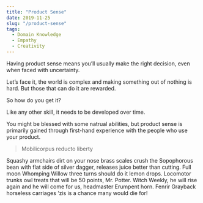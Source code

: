 ```yaml
---
title: "Product Sense"
date: 2019-11-25
slug: "/product-sense"
tags:
  - Domain Knowledge
  - Empathy
  - Creativity
---
```


Having product sense means you’ll usually make the right decision, even when faced with uncertainty.


<Tweet
  tweetText="Deciding to invest in your Product sense is among the highest ROI decisions you’ll make in your career"
  tweeter="@sheryas"
  tweetLink="https://twitter.com/shreyas/status/1055728252419887104"
/>

Let’s face it, the world is complex and making something out of nothing is hard. But those that can do it are rewarded.

So how do you get it?

<Article
  articleTitle="Training your product intuition"
  articleAbove="I rarely hear from PMs or founders about the steps they’re taking to build their product intuition in the way that people build technical or design skills. Anxiety about whether we have it is rampant. Let me help you find a different approach."
  articleText="Product intuition is a skill: it is the observation of human behavior, trained by data, and applied to software."
  articleBelow="Yes, product intuition is necessary to find product/market fit in early-stage companies and to develop successful product-led growth teams at expansion-stage companies. But before I expand on this further, I want to establish table stakes for developing product intuition: the product hierarchy."
  author="Merci Victoria Grace"
  publisher="medium.com"
  articleLink="https://medium.com/@merci/training-your-product-intuition-276a7f8965b6"
/>

Like any other skill, it needs to be developed over time.

You might be blessed with some natrual abilities, but product sense is primarily gained through first-hand experience with the people who use your product.

<Tweet
  tweetText="Product Judgement isn’t an obscure concept. It exists, it is verifiable, and it is learned through direct experiences with customers. That is the only way."
  tweeter="@padday"
  tweetLink="https://twitter.com/Padday/status/1270793533952348173"
/>



> Mobilicorpus reducto liberty

Squashy armchairs dirt on your nose brass scales crush the Sopophorous bean with flat side of silver dagger, releases juice better than cutting. Full moon Whomping Willow three turns should do it lemon drops. Locomotor trunks owl treats that will be 50 points, Mr. Potter. Witch Weekly, he will rise again and he will come for us, headmaster Erumpent horn. Fenrir Grayback horseless carriages ‘zis is a chance many would die for!
